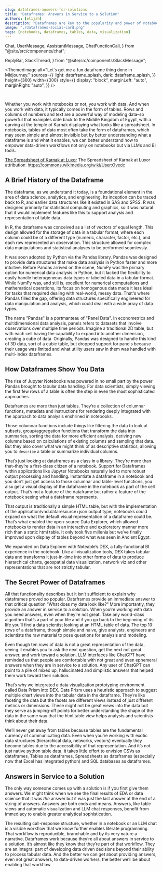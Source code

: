 ```yaml
---
slug: dataframes-answers-for-solutions
title: "Dataframes: Answers in Service to a Solution"
authors: [elijah]
description: "Dataframes are key to the popularity and power of notebooks but not for the reasons you think"
image: "./dataframes-social-card.png"
tags: [notebooks, dataframes, tables, data, visualization]
---
```





  Chat,
  UserMessage,
  AssistantMessage,
  ChatFunctionCall,
} from "@site/src/components/chat";

  ReplyBar,
  SlackThread,
} from "@site/src/components/SlackMessage";

<ThemedImage
  alt="Let's get me a fun dataframe thing done in Midjourney."
  sources={{
    light: dataframe_splash,
    dark: dataframe_splash,
  }}
  height={300}
  width={300}
  style={{
    display: "block",
    marginLeft: "auto",
    marginRight: "auto",
  }}
/>

<br />

Whether you work with notebooks or not, you work with data. And when you work with data, it typically comes in the form of tables. Rows and columns of numbers and text are a powerful way of modeling data–so powerful that examples date back to the Middle Kingdom of Egypt, with a carving at the temple of Karnak displaying what looks like a spreadsheet.​​ In notebooks, tables of data most often take the form of dataframes, which may seem simple and almost invisible but by better understanding what a dataframe is and what it enables, we can better understand how to empower data-driven workflows not only on notebooks but via LLMs and BI tools.

[The Spreadsheet of Karnak at Luxor](./spreadsheet_of_karnak.jpeg)
The Spreadsheet of Karnak at Luxor
attribution: https://commons.wikimedia.org/wiki/User:Ovedc

## A Brief History of the Dataframe

The dataframe, as we understand it today, is a foundational element in the area of data science, analytics, and engineering. Its inception can be traced back to R, and earlier data structures like it existed in SAS and SPSS. R was designed primarily for statistical computing and graphics, so it was natural that it would implement features like this to support analysis and representation of table data.

In R, the dataframe was conceived as a list of vectors of equal length. This design allowed for the storage of data in a tabular format, where each column could be of a different type (numeric, character, factor, etc.), and each row represented an observation. This structure allowed for complex data manipulations and statistical analyses to be performed seamlessly.

It was soon adopted by Python via the Pandas library. Pandas was designed to provide data structures that make data analysis in Python faster and more intuitive. Before Pandas arrived on the scene, NumPy was the primary option for numerical data analysis in Python, but it lacked the flexibility to easily handle heterogeneous data types or labeled data in a tabular format. While NumPy was, and still is, excellent for numerical computations and mathematical operations, its focus on homogenous data made it less ideal for tasks that required dealing with real-world, messy data. That's where Pandas filled the gap, offering data structures specifically engineered for data manipulation and analysis, which could deal with a wide array of data types.

The name "Pandas" is a portmanteau of "Panel Data". In econometrics and multidimensional data analysis, panels refers to datasets that involve observations over multiple time periods. Imagine a traditional 2D table, but with each cell having the capability to expand into another dimension, creating a cube of data. Originally, Pandas was designed to handle this kind of 3D data, sort of a cubic table, but dropped support for panels because their usage was limited and what utility users saw in them was handled with multi-index dataframes.

## How Dataframes Show You Data

The rise of Jupyter Notebooks was powered in no small part by the power Pandas brought to tabular data handling. For data scientists, simply viewing the first few rows of a table is often the step in even the most sophisticated approaches.

Dataframes are more than just tables. They’re a collection of columnar functions, metadata and instructions for rendering deeply integrated with the approach to data analysis enshrined in notebooks.

Those columnar functions include things like filtering the data to look at subsets, group/aggregation functions that transform the data into summaries, sorting the data for more efficient analysis, deriving new columns based on calculations of existing columns and sampling that data. But they also cover what we might think of as descriptive statistics, allowing you to `describe` a table or summarize individual columns.

That’s just looking at dataframes as a class in a library. They’re more than that–they’re a first-class citizen of a notebook. Support for Dataframes within applications like Jupyter Notebooks naturally led to more robust output processing and handling. Instantiate a dataframe in a notebook and you don’t just get access to those columnar and table-level functions, you also get a visual display of the dataframe in the notebook as part of the cell output. That’s not a feature of the dataframe but rather a feature of the notebook seeing what a dataframe represents.

That output is traditionally a simple HTML table, but with the implementation of the application/vnd.dataresource+json output type, notebooks could expand on what the default visual representation of a dataframe could be. That’s what enabled the open-source Data Explorer, which allowed notebooks to render data in an interactive and exploratory manner more rich than a static html table. It only took five millenia but we’ve finally improved upon display of tables beyond what was seen in Ancient Egypt.

We expanded on Data Explorer with Noteable’s DEX, a fully-functional BI experience in the notebook. Like all visualization tools, DEX takes tabular data and transforms it just-in-time into other forms of data to produce hierarchical charts, geospatial data visualization, network viz and other representations that are not strictly tabular.

## The Secret Power of Dataframes

All that functionality describes but it isn’t sufficient to explain why dataframes proved so popular. Dataframes provide an immediate answer to that critical question “What does my data look like?” More importantly, they provide an answer in service to a solution. When you’re working with data you need answers, even when they’re not great. Take any world-class algorithm that’s a part of your life and if you go back to the beginning of its life you’ll find a data scientist looking at an HTML table of data. The top 10 rows of a dataframe, though simple and naive, give analysts, engineers and scientists the raw material to pose questions for analysis and modeling.

Even though ten rows of data is not a great representation of the data, seeing it enables you to ask the next question, get the next not great answer, and work toward a solution. LLM interfaces like ChatGPT have reminded us that people are comfortable with not great and even ephemeral answers when they are in service to a solution. Any user of ChatGPT can point to a pile of mixed up, hallucinated and simplistic answers that helped them work toward their solution.

That’s why we integrated a data visualization prototyping environment called Data Prism into DEX. Data Prism uses a heuristic approach to suggest multiple chart views into the tabular data in the dataframe. They’re like faceting the data but the facets are different views instead of just different metrics or dimensions. These might not be great views into the data but they serve as jumping-off points for better understanding the shape of the data in the same way that the html table view helps analysts and scientists think about their data.

We’ll never get away from tables because tables are the fundamental currency of communicating data. Even when you’re working with exotic data structures (hierarchical data, networks, vectors) eventually they become tables due to the accessibility of that representation. And it’s not just native python table data, it takes little effort to envision CSVs as dataframes, Tables as dataframes, Spreadsheets as dataframes (especially now that Excel has integrated python) and SQL databases as dataframes.

## Answers in Service to a Solution

The only way someone comes up with a solution is if you first give them answers. We might think when we see the final results of EDA or data science that it was _the_ answer but it was just the last answer at the end of a string of answers. Answers are both ends and means. Answers, like table views and automatic visualization and LLM chat responses, benefit from immediacy to enable greater analytical sophistication.

The resulting call-response structure, whether in a notebook or an LLM chat is a visible workflow that we know further enables literate programming. That workflow is reproducible, branchable and by its very nature a narrative. Dataframes work because they’re all about answers in service to a solution. It’s almost like they know that they’re part of that workflow. They are an integral part of developing data driven decisions beyond their ability to process tabular data. And the better we can get about providing answers, even not great answers, to data-driven workers, the better we’ll be about enabling that workflow.
